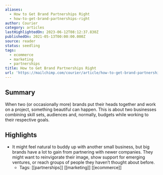 ```yaml
---
aliases:
  - How to Get Brand Partnerships Right
  - how-to-get-brand-partnerships-right
author: Courier
category: articles
lastHighlightedOn: 2023-06-12T08:12:37.830Z
publishedOn: 2021-05-13T00:00:00.000Z
source: reader
status: seedling
tags:
  - ecommerce
  - marketing
  - partnerships
title: How to Get Brand Partnerships Right
url: 'https://mailchimp.com/courier/article/how-to-get-brand-partnerships-right/'
---
```

## Summary

When two (or occasionally more) brands put their heads together and work on a project, something beautiful can happen. This is about two businesses combining skill sets, audiences and, normally, budgets while working to their respective goals.

## Highlights

- It might feel natural to buddy up with another small business, but big brands have a lot to gain from partnering with newer companies. They might want to reinvigorate their image, show support for emerging ventures, or reach groups of people they haven’t thought about before.
    - Tags: [[partnerships]] [[marketing]] [[ecommerce]]
